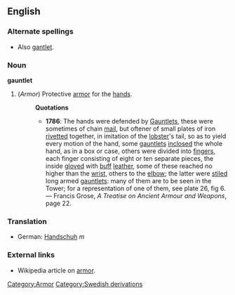 ==English==
===Alternate spellings===
* Also [[gantlet]].
===Noun===
'''gauntlet'''

# (''Armor'') [[Category:Armor]] Protective [[armor]] for the [[hand]]s.
#:'''Quotations'''
#:*'''1786''': The hands were defended by [[Gauntlet]]s, these were sometimes of chain [[mail]], but oftener of small plates of iron [[rivet]]ted together, in imitation of the [[lobster]]'s tail, so as to yield every motion of the hand, some [[gauntlet]]s [[inclose]]d the whole hand, as in a box or case, others were divided into [[finger]]s, each finger consisting of eight or ten separate pieces, the inside [[glove]]d with [[buff]] [[leather]], some of these reached no higher than the [[wrist]], others to the [[elbow]]; the latter were [[stile]]d long armed [[gauntlet]]s: many of them are to be seen in the Tower; for a representation of one of them, see plate 26, fig 6. &mdash; Francis Grose, ''A Treatise on Ancient Armour and Weapons'', page 22.

===Translation===
*German: [[Handschuh]] ''m''
===External links===
*Wikipedia article on [[w:armor|armor]].
[[Category:Swedish derivations]]
